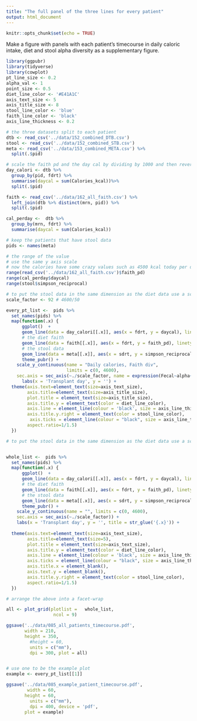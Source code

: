 ```yaml
---
title: "The full panel of the three lines for every patient"
output: html_document
---
```


```r
knitr::opts_chunk$set(echo = TRUE) 
```

Make a figure with panels with each patient's timecourse in daily caloric intake, diet and stool alpha diversity as a supplementary figure.

```r
library(ggpubr)
library(tidyverse)
library(cowplot)
pt_line_size <- 0.2
alpha_val <- 1
point_size <- 0.5
diet_line_color <- '#E41A1C'
axis_text_size <- 5
axis_title_size <- 8
stool_line_color <- 'blue'
faith_line_color <- 'black'
axis_line_thickness <- 0.2
```


```r
# the three datasets split to each patient
dtb <- read_csv('../data/152_combined_DTB.csv')
stool <- read_csv('../data/152_combined_STB.csv')
meta <- read_csv('../data/153_combined_META.csv') %>% 
  split(.$pid)

# scale the faith pd and the day cal by dividing by 1000 and then revert this to the original scale by the axis representation
day_calori <- dtb %>% 
  group_by(pid, fdrt) %>% 
  summarise(daycal = sum(Calories_kcal))%>% 
  split(.$pid)

faith <- read_csv('../data/162_all_faith.csv') %>% 
  left_join(dtb %>% distinct(mrn, pid)) %>% 
  split(.$pid)

cal_perday <-  dtb %>% 
  group_by(mrn, fdrt) %>% 
  summarise(daycal = sum(Calories_kcal))

# keep the patients that have stool data
pids <- names(meta)

# the range of the value 
# use the same y axis scale
# now the calories have some crazy values such as 4500 kcal today per day!
range(read_csv('../data/162_all_faith.csv')$faith_pd)
range(cal_perday$daycal)
range(stool$simpson_reciprocal)
```

```r
# to put the stool data in the same dimension as the diet data use a scaling factor to bring them to same level when plotting the y but then show on the  y axis scale that they are different
scale_factor <- 92 # 4600/50

every_pt_list <-  pids %>% 
  set_names(pids) %>% 
  map(function(.x) {
      ggplot()  +
      geom_line(data = day_calori[[.x]], aes(x = fdrt, y = daycal), linetype = 'solid', size = pt_line_size, col = diet_line_color) +
      # the diet faith 
      geom_line(data = faith[[.x]], aes(x = fdrt, y = faith_pd), linetype = 'solid', size = pt_line_size, col = faith_line_color) +
      # the stool data
      geom_line(data = meta[[.x]], aes(x = sdrt, y = simpson_reciprocal*scale_factor), linetype = 'solid', size = pt_line_size, col = stool_line_color) +
      theme_pubr() +
    scale_y_continuous(name = "Daily calories, Faith div", 
                       limits = c(0, 4600),
    sec.axis = sec_axis(~./scale_factor, name = expression(Fecal~alpha~diversity))) +
      labs(x = 'Transplant day', y = '') + 
  theme(axis.text=element_text(size=axis_text_size),
        axis.title=element_text(size=axis_title_size),
        plot.title = element_text(size=axis_title_size),
        axis.title.y = element_text(color = diet_line_color),
        axis.line = element_line(colour = 'black', size = axis_line_thickness),
        axis.title.y.right = element_text(color = stool_line_color),
         axis.ticks = element_line(colour = "black", size = axis_line_thickness), 
        aspect.ratio=1/1.5)
  })

```

```r
# to put the stool data in the same dimension as the diet data use a scaling factor to bring them to same level when plotting the y but then show on the  y axis scale that they are different


whole_list <-  pids %>% 
  set_names(pids) %>% 
  map(function(.x) {
      ggplot()  +
      geom_line(data = day_calori[[.x]], aes(x = fdrt, y = daycal), linetype = 'solid', size = pt_line_size, col = diet_line_color) +
      # the diet faith 
      geom_line(data = faith[[.x]], aes(x = fdrt, y = faith_pd), linetype = 'solid', size = pt_line_size, col = faith_line_color) +
      # the stool data
      geom_line(data = meta[[.x]], aes(x = sdrt, y = simpson_reciprocal*scale_factor), linetype = 'solid', size = pt_line_size, col = stool_line_color) +
      theme_pubr() +
    scale_y_continuous(name = "", limits = c(0, 4600),
    sec.axis = sec_axis(~./scale_factor)) +
    labs(x = 'Transplant day', y = '', title = str_glue('{.x}')) + 
      
  theme(axis.text=element_text(size=axis_text_size),
        axis.title=element_text(size=5),
        plot.title = element_text(size=axis_text_size),
        axis.title.y = element_text(color = diet_line_color),
        axis.line = element_line(colour = 'black', size = axis_line_thickness),
        axis.ticks = element_line(colour = "black", size = axis_line_thickness), 
        axis.title.x = element_blank(), 
        axis.text.y = element_blank(), 
        axis.title.y.right = element_text(color = stool_line_color),
        aspect.ratio=1/1.5)
  })

# arrange the above into a facet-wrap
```


```r
all <- plot_grid(plotlist =   whole_list,
                  ncol = 9)

ggsave('../data/085_all_patients_timecourse.pdf', 
       width = 210,
       height = 350,
         #height = 60,  
         units = c("mm"),
         dpi = 300, plot = all)



```

```r
# use one to be the example plot
example <- every_pt_list[[1]]

ggsave('../data/085_example_patient_timecourse.pdf', 
        width = 60,
       height = 60,
         units = c("mm"),
         dpi = 400, device = 'pdf',
       plot = example)
```


